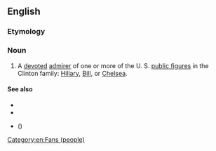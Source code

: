 ==English==

===Etymology===
{{suffix|Clinton|ista|lang=en}}

===Noun===
{{en-noun}}

# {{lb|en|sometimes|[[derisive]]}} A [[devoted]] [[admirer]] of one or more of the U. S. [[public figure]]s in the Clinton family: [[w:Hillary Clinton|Hillary]], [[w:Bill Clinton|Bill]], or [[w:Chelsea Clinton|Chelsea]].

====See also====
* {{l|en|Clintonite}}
* {{l|en|Clintonian}}
* {{l|en|Whitewatergate}} ({{w|Whitewater (controversy)}})

[[Category:en:Fans (people)]]